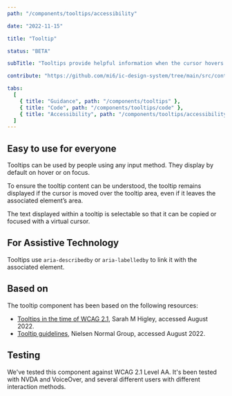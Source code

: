 ```yaml
---
path: "/components/tooltips/accessibility"

date: "2022-11-15"

title: "Tooltip"

status: "BETA"

subTitle: "Tooltips provide helpful information when the cursor hovers over an element or when focus is applied."

contribute: "https://github.com/mi6/ic-design-system/tree/main/src/content/structured/components/tooltips"

tabs:
  [
    { title: "Guidance", path: "/components/tooltips" },
    { title: "Code", path: "/components/tooltips/code" },
    { title: "Accessibility", path: "/components/tooltips/accessibility" },
  ]
---
```


## Easy to use for everyone

Tooltips can be used by people using any input method. They display by default on hover or on focus.

To ensure the tooltip content can be understood, the tooltip remains displayed if the cursor is moved over the tooltip area, even if it leaves the associated element’s area.

The text displayed within a tooltip is selectable so that it can be copied or focused with a virtual cursor.

## For Assistive Technology

Tooltips use `aria-describedby` or `aria-labelledby` to link it with the associated element.

## Based on

The tooltip component has been based on the following resources:

- [Tooltips in the time of WCAG 2.1](https://sarahmhigley.com/writing/tooltips-in-wcag-21/), Sarah M Higley, accessed August 2022.
- [Tooltip guidelines](https://www.nngroup.com/articles/tooltip-guidelines/), Nielsen Normal Group, accessed August 2022.

## Testing

We've tested this component against WCAG 2.1 Level AA. It's been tested with NVDA and VoiceOver, and several different users with different interaction methods.
